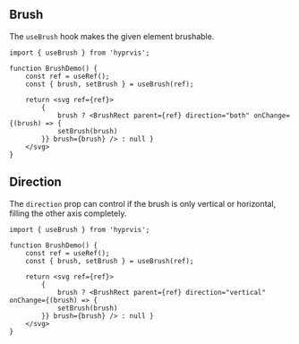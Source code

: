 

## Brush

The `useBrush` hook makes the given element brushable.

<Story of={BrushStories.BothBrush} />

```tsx
import { useBrush } from 'hyprvis';

function BrushDemo() {
    const ref = useRef();
    const { brush, setBrush } = useBrush(ref);

    return <svg ref={ref}>
        {
            brush ? <BrushRect parent={ref} direction="both" onChange={(brush) => {
            setBrush(brush)
        }} brush={brush} /> : null }
    </svg>
}
```


## Direction

The `direction` prop can control if the brush is only vertical or horizontal, filling the other axis completely.

<Story of={BrushStories.VerticalBrush} />


```tsx
import { useBrush } from 'hyprvis';

function BrushDemo() {
    const ref = useRef();
    const { brush, setBrush } = useBrush(ref);

    return <svg ref={ref}>
        {
            brush ? <BrushRect parent={ref} direction="vertical" onChange={(brush) => {
            setBrush(brush)
        }} brush={brush} /> : null }
    </svg>
}
```

